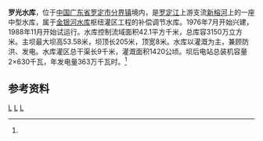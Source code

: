 {{Infobox Reservoir 
|name = 罗光水库
|nickname =
|image = 
|image_caption = 
|map = 
|map_caption = 
|pushpin_map = China Guangdong
|pushpin_map_caption = 罗光水库在广东的位置
|code = 
|class = 中型水库
|location_of_reservoir = [[广东省|广东省]][[罗定市|罗定市]][[分界镇_(罗定市)|分界镇]]
|location_of_dam = 
|inflow =[[新榕河|新榕河]]
|outflow = 
|catchment_area = 42.1
|reservoir_area = 
|mean_depth = 
|maximum_depth = 
|flood_level = 
|normal_water_level =
|dead_water_level = 
|water_quality = 
|island = 
|maximum_storage_capacity = 
|normal_storage_capacity =
|dead_storage_capacity = 
|type_of_dam =碾压式均质土坝
|elevation_of_dam = 
|height_of_dam = 53.58
|length_of_dam =205
|width_of_dam =8
|installed_capacity = 2×630千瓦
|irrigated_area =1420公顷
|start = 1976年7月
|complete = 1988年11月
|cost = 
|emigrate =
|latd = 22
|latm = 34
|lats = 35
|latNS =N 
|longd = 111
|longm = 20
|longs = 20
|longEW = E
|website = 
|footnotes = <ref name="中国河湖大典">{{cite book zh |author=《[[中国河湖大典|中国河湖大典]]》编纂委员会 |title=《中国河湖大典·珠江卷》 |format=M |edition=1 |location=北京 |publisher=中国水利水电出版社 |date=2013年1月 |pages=212页 |id= ISBN 978-7-5170-0561-2}}</ref>
}}
<mapframe latitude="22.5794" longitude="111.3265" zoom="13" width="280" height="300" align="right" />
'''罗光水库'''，位于[[中国|中国]][[广东省|广东省]][[罗定市|罗定市]][[分界镇_(罗定市)|分界镇]]境内，是[[罗定江|罗定江]]上游支流[[新榕河|新榕河]]上的一座中型水库，属于[[金银河水库|金银河水库]]枢纽灌区工程的补偿调节水库。1976年7月开始兴建，1988年11月开始试运行。水库控制流域面积42.1平方千米，总库容3150万立方米。主坝最大坝高53.58米，坝顶长205米，顶宽8米。水库以灌溉为主，兼顾防洪、发电。水库灌区总干渠长9千米，灌溉面积1420公顷。坝后电站总装机容量2×630千瓦，年发电量363万千瓦时。<ref name="中国河湖大典"/>

==参考资料==
{{reflist}}
[[Category:羅定江水系|L]]
[[Category:广东水库|L]]
[[Category:西江水庫|L]]